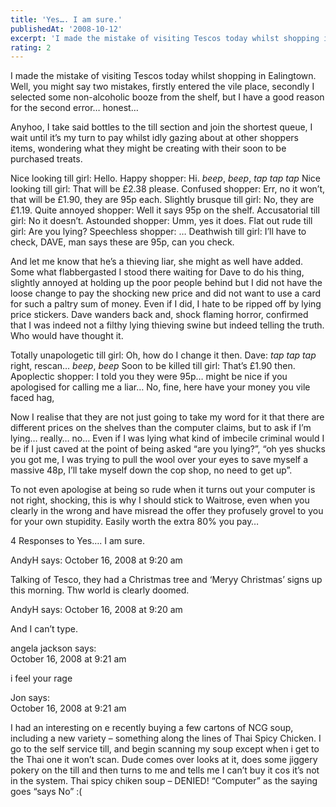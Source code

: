 ```yaml
---
title: 'Yes…. I am sure.'
publishedAt: '2008-10-12'
excerpt: 'I made the mistake of visiting Tescos today whilst shopping in Ealingtown. Well, you might say two mistakes, firstly entered the vile place, secondly I selected some non-alcoholic booze from the shelf, but I have a good reason for the second error… honest…'
rating: 2
---
```

I made the mistake of visiting Tescos today whilst shopping in Ealingtown. Well, you might say two mistakes, firstly entered the vile place, secondly I selected some non-alcoholic booze from the shelf, but I have a good reason for the second error… honest…

Anyhoo, I take said bottles to the till section and join the shortest queue, I wait until it’s my turn to pay whilst idly gazing about at other shoppers items, wondering what they might be creating with their soon to be purchased treats.

Nice looking till girl: Hello.
Happy shopper: Hi.
*beep*, *beep*, *tap tap tap*
Nice looking till girl: That will be £2.38 please.
Confused shopper: Err, no it won’t, that will be £1.90, they are 95p each.
Slightly brusque till girl: No, they are £1.19.
Quite annoyed shopper: Well it says 95p on the shelf.
Accusatorial till girl: No it doesn’t.
Astounded shopper: Umm, yes it does.
Flat out rude till girl: Are you lying?
Speechless shopper: …
Deathwish till girl: I’ll have to check, DAVE, man says these are 95p, can you check.

And let me know that he’s a thieving liar, she might as well have added. Some what flabbergasted I stood there waiting for Dave to do his thing, slightly annoyed at holding up the poor people behind but I did not have the loose change to pay the shocking new price and did not want to use a card for such a paltry sum of money. Even if I did, I hate to be ripped off by lying price stickers. Dave wanders back and, shock flaming horror, confirmed that I was indeed not a filthy lying thieving swine but indeed telling the truth. Who would have thought it.

Totally unapologetic till girl: Oh, how do I change it then.
Dave: *tap tap tap* right, rescan…
*beep*, *beep*
Soon to be killed till girl: That’s £1.90 then.
Apoplectic shopper: I told you they were 95p… might be nice if you apologised for calling me a liar… No, fine, here have your money you vile faced hag,

Now I realise that they are not just going to take my word for it that there are different prices on the shelves than the computer claims, but to ask if I’m lying… really… no… Even if I was lying what kind of imbecile criminal would I be if I just caved at the point of being asked “are you lying?”, “oh yes shucks you got me, I was trying to pull the wool over your eyes to save myself a massive 48p, I’ll take myself down the cop shop, no need to get up”.

To not even apologise at being so rude when it turns out your computer is not right, shocking, this is why I should stick to Waitrose, even when you clearly in the wrong and have misread the offer they profusely grovel to you for your own stupidity. Easily worth the extra 80% you pay…

4 Responses to Yes…. I am sure.

AndyH says:	
October 16, 2008 at 9:20 am	

Talking of Tesco, they had a Christmas tree and ‘Meryy Christmas’ signs up this morning. Thw world is clearly doomed.

AndyH says:	
October 16, 2008 at 9:20 am	

And I can’t type.

angela jackson says:	
October 16, 2008 at 9:21 am	

i feel your rage

Jon says:	
October 16, 2008 at 9:21 am	

I had an interesting on e recently buying a few cartons of NCG soup, including a new variety – something along the lines of Thai Spicy Chicken. I go to the self service till, and begin scanning my soup except when i get to the Thai one it won’t scan. Dude comes over looks at it, does some jiggery pokery on the till and then turns to me and tells me I can’t buy it cos it’s not in the system. Thai spicy chiken soup – DENIED! “Computer” as the saying goes “says No” :(